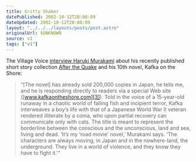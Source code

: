 ```yaml
---
title: Gritty Shaker
datePublished: 2002-10-12T20:08:09
dateUpdated: 2002-10-12T20:08:09
layout: "../../../layouts/posts/post.astro"
originalUrl: $UNKNOWN
source: v1
tags: ["v1"]
---
```


The Village Voice [interview Haruki Murakami][1] about his recently published short story collection [After the Quake][2] and his 10th novel, Kafka on the Shore:

> &#8220;[The novel] has already sold 200,000 copies in Japan, he tells me, and he is responding directly to readers via a special Web site ([www.kafkaontheshore.com][3]). Told in the voice of a 15-year-old runaway in a chaotic world of falling fish and incipient terror, Kafka interweaves a boy&#8217;s life with that of a Japanese World War II veteran rendered illiterate by a coma, who upon partial recovery can communicate only with cats. The title is meant to represent the borderline between the conscious and the unconscious, land and sea, living and dead. &#8216;It&#8217;s my &#8216;road movie&#8217; novel,&#8217; Murakami says. &#8216;The characters are always moving, in Japan and in the nowhere-land, the underground. They live in a world of violence, and they know they have to fight it.'&#8221;

[1]: http://www.villagevoice.com/issues/0239/kelts.php "The Village Voice: Quake II - Haruki Murakami vs. the End of the World"
[2]: http://www.amazon.co.uk/exec/obidos/ASIN/1843430150/ohsky "Amazon.co.uk: Haruki Murakami's 'After the Quake'"
[3]: http://www.kafkaontheshore.com/ "Kafka on the Shore (in Japanese)"
